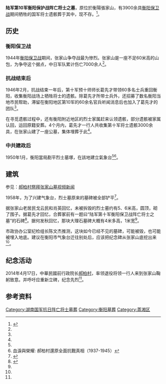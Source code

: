 '''陆军第10军衡阳保护战阵亡将士之墓'''，原位於衡陽張家山，有3900余具[[衡阳保卫战|衡阳保卫战]]期间牺牲的国军将士遗骸葬于其中，现不存。<ref name=":0">{{Cite news|url=http://hunan.sina.com.cn/news/s/2015-08-25/detail-ifxhcvsf1113257.shtml|title=4000日军命丧小山头 衡阳张家山改名“胜利山”|last=王|first=志伟|date=2015年8月25日|work=长沙晚报|accessdate=|archive-date=2019-07-13|archive-url=https://web.archive.org/web/20190713184833/http://hunan.sina.com.cn/news/s/2015-08-25/detail-ifxhcvsf1113257.shtml|dead-url=no}}</ref>。

== 历史 ==

=== 衡阳保卫战 ===
1944年[[衡阳保卫战|衡阳保卫战]]期间，张家山争夺战最为惨烈。张家山是一座不足60米高的山包，为争夺这个据点，中日军队累计伤亡7000余人<ref name=":0" />。

=== 抗战结束后 ===
1946年2月，抗战结束一年后，第十军预十师师长葛先才带领60多名士兵重回衡阳，收集衡阳战场上牺牲将士的遗骸。除葛先才所带士兵外，还招募了数名衡阳当地市民帮助，滞留在衡阳地区第10军的60余名官兵听闻消息后也加入了葛先才的团队<ref name=":0" />。

在寻觅遗骸过程中，还有衡阳附近地区的烈士家属赶来认领遗骸，部分遗骸被家属认回，运回原籍安葬。4个月内，葛先才一行人共收集第十军将士遗骸3000余具，在张家山建了一座公墓，集体埋葬于此<ref name=":0" />。

=== 中共建政后 ===

1950年1月，衡阳當局剷平烈士墓塚，在該地建立氣象台<ref name=":0" /><ref>血淚與榮耀: 郝柏村還原全面抗戰真相（1937-1945）</ref>。

== 建筑 ==
参见：[https://web.archive.org/web/20170401144932/http://baidu.v.ifeng.com/watch/831326964859304679.html?page=videoMultiNeed 郝柏村祭拜张家山墓视频新闻]

1958年，为了兴建气象台，烈士墓原来的墓碑被全部铲平<ref name=":1">{{Cite news|url=http://news.ifeng.com/a/20140418/40003622_0.shtml|title=郝柏村访衡阳会战遗迹：纪念碑被铲平造气象站|last=黄|first=家腾|date=2014年4月18日|work=凤凰卫视|accessdate=|archive-date=2019年5月17日|archive-url=https://web.archive.org/web/20190517094423/http://news.ifeng.com/a/20140418/40003622_0.shtml|dead-url=no}}</ref>。

据张家山老居民戈云民和肖英回忆，未被拆毁的烈士墓约有5、6米高，圆顶，砌了围子。据葛先才回忆，合葬冢前有一题曰“陆军第十军衡阳保卫战阵亡将士之墓”的石碑<ref name=":2">{{Cite news|url=http://news.idoican.com.cn/hengywb/html/2009-10/15/content_44371384.htm|title=张家山曾有一座“抗战纪念碑”|last=王|first=靖|date=2009年10月15日|work=衡阳晚报|accessdate=|deadurl=yes|archiveurl=https://web.archive.org/web/20170401151246/http://news.idoican.com.cn/hengywb/html/2009-10/15/content_44371384.htm|archivedate=2017年4月1日}}</ref>。据何发秋回忆，那块大理石墓碑大概有4米多高，1米宽<ref name=":0" />。

市政协办公室纪检组长陈文杰推测，这块如今已经不见的墓碑，可能被毁，也可能被埋入地底。建议在衡阳市气象台迁往别处后，应该把纪念碑从张家山底挖出来<ref name=":2" />。

== 纪念活动 ==
2014年4月17日，中華民國前行政院长[[郝柏村|郝柏村]]，率领退役将领一行人来到张家山鞠躬致意。并呼吁应重新立碑，纪念先烈<ref name=":1" />。

== 参考资料 ==
{{Reflist|2}}

[[Category:湖南国军抗日阵亡将士墓葬|Category:湖南国军抗日阵亡将士墓葬]]
[[Category:衡阳墓葬|Category:衡阳墓葬]]
[[Category:蒸湘区|Category:蒸湘区]]
